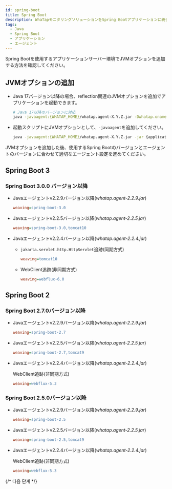```yaml
---
id: spring-boot
title: Spring Boot
description: WhaTapモニタリングソリューションをSpring Bootアプリケーションに統合するためのJVM(Java Virtual Machine) オプションの追加方法についての詳細な案内を提供します。ユーザーは本文書を通じて、Javaエージェントのインストール後、Spring Bootアプリケーションの性能および可用性モニタリングのために必要なJVM設定を適用する方法を段階別に確認することができます。エージェントのインストール過程の中で必須JVMオプションの構成とSpring Bootとの円滑な統合のための最適な設定方法、ヒストグラムの照会方法が含まれています。
tags:
  - Java
  - Spring Boot
  - アプリケーション
  - エージェント
---
```


Spring Bootを使用するアプリケーションサーバー環境でJVMオプションを追加する方法を確認してください。

## JVMオプションの追加

- Java 17バージョン以降の場合、reflection関連のJVMオプションを追加でアプリケーションを起動できます。

  ```bash
  # Java 17以降のバージョンに対応
  java -javaagent:{WHATAP_HOME}/whatap.agent-X.Y.Z.jar -Dwhatap.oname={Agent_Name} --add-opens=java.base/java.lang=ALL-UNNAMED -jar {application.jar}
  ```

- 起動スクリプトにJVMオプションとして、`-javaagent`を追加してください。

  ```bash
  java -javaagent:{WHATAP_HOME}/whatap.agent-X.Y.Z.jar -jar {application.jar}
  ```

JVMオプションを追加した後、使用するSpring Bootのバージョンとエージェントのバージョンに合わせて適切なエージェント設定を進めてください。

## Spring Boot 3

### Spring Boot 3.0.0 バージョン以降

- Javaエージェントv2.2.9バージョン以降(*whatap.agent-2.2.9.jar*)

  ```ini title='whatap.conf'
  weaving=spring-boot-3.0
  ```

- Javaエージェントv2.2.5バージョン以降(*whatap.agent-2.2.5.jar*)

  ```ini title='whatap.conf'
  weaving=spring-boot-3.0,tomcat10
  ```

- Javaエージェントv2.2.4バージョン以降(*whatap.agent-2.2.4.jar*)

  - `jakarta.servlet.http.HttpServlet`追跡(同期方式)

    ```ini title='whatap.conf'
    weaving=tomcat10
    ```

  - WebClient追跡(非同期方式)

    ```ini title='whatap.conf'
    weaving=webflux-6.0
    ```

## Spring Boot 2

### Spring Boot 2.7.0バージョン以降

- Javaエージェントv2.2.9バージョン以降(*whatap.agent-2.2.9.jar*)

  ```ini title='whatap.conf'
  weaving=spring-boot-2.7
  ```

- Javaエージェントv2.2.5バージョン以降(*whatap.agent-2.2.5.jar*)

  ```ini title='whatap.conf'
  weaving=spring-boot-2.7,tomcat9
  ```

- Javaエージェントv2.2.4バージョン以降(*whatap.agent-2.2.4.jar*)

  WebClient追跡(非同期方式)

  ```ini title='whatap.conf'
  weaving=webflux-5.3
  ```

### Spring Boot 2.5.0バージョン以降

- Javaエージェントv2.2.9バージョン以降(*whatap.agent-2.2.9.jar*)

  ```ini title='whatap.conf'
  weaving=spring-boot-2.5
  ```

- Javaエージェントv2.2.5バージョン以降(*whatap.agent-2.2.5.jar*)

  ```ini title='whatap.conf'
  weaving=spring-boot-2.5,tomcat9
  ```

- Javaエージェントv2.2.4バージョン以降(*whatap.agent-2.2.4.jar*)

  WebClient追跡(非同期方式)

  ```ini title='whatap.conf'
  weaving=webflux-5.3
  ```


<Setheapmemory />

{/* 다음 단계 */}

<Nextstep />
